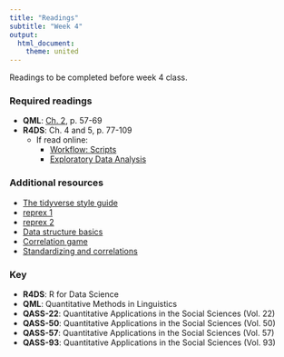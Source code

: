 ```yaml
---
title: "Readings"
subtitle: "Week 4"
output: 
  html_document: 
    theme: united
---
```


Readings to be completed before week 4 class. 

### Required readings


- **QML**: [Ch. 2](http://www.jvcasillas.com/ru_teaching/ru_spanish_589/589_01_s2018/readings/files/qml_ch_1_2.pdf), p. 57-69
- **R4DS**: Ch. 4 and 5, p. 77-109
	- If read online: 
		- [Workflow: Scripts](http://r4ds.had.co.nz/workflow-scripts.html)
		- [Exploratory Data Analysis](http://r4ds.had.co.nz/exploratory-data-analysis.html)

### Additional resources

- [The tidyverse style guide](http://style.tidyverse.org)
- [reprex 1](https://dcl-2017-04.github.io/curriculum/reprexes.html)
- [reprex 2](https://github.com/tidyverse/reprex#what-is-a-reprex)
- [Data structure basics](https://dcl-2017-04.github.io/curriculum/data-structure-basics.html)
- [Correlation game](https://gallery.shinyapps.io/correlation_game/)
- [Standardizing and correlations](https://richarddmorey.shinyapps.io/standardizing_and_correlations/)



### Key 

- **R4DS**: R for Data Science
- **QML**: Quantitative Methods in Linguistics
- **QASS-22**: Quantitative Applications in the Social Sciences (Vol. 22)
- **QASS-50**: Quantitative Applications in the Social Sciences (Vol. 50)
- **QASS-57**: Quantitative Applications in the Social Sciences (Vol. 57)
- **QASS-93**: Quantitative Applications in the Social Sciences (Vol. 93)

